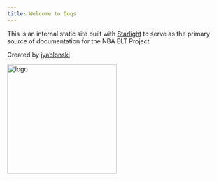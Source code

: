 ```yaml
---
title: Welcome to Doqs
---
```



This is an internal static site built with [Starlight](https://starlight.astro.build/) to serve as the primary source of documentation for the NBA ELT Project.

Created by [jyablonski](https://github.com/jyablonski)

<Image src={jacob_logo} alt="logo" width="250" height="250" />
